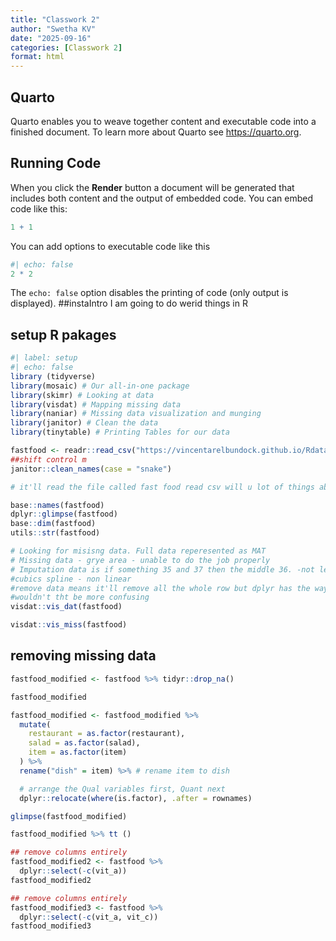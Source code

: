 ```yaml
---
title: "Classwork 2"
author: "Swetha KV"
date: "2025-09-16"
categories: [Classwork 2]
format: html
---
```


## Quarto

Quarto enables you to weave together content and executable code into a finished document. To learn more about Quarto see <https://quarto.org>.

## Running Code

When you click the **Render** button a document will be generated that includes both content and the output of embedded code. You can embed code like this:

```r
1 + 1
```

You can add options to executable code like this 

```r
#| echo: false
2 * 2
```

The `echo: false` option disables the printing of code (only output is displayed).
##instaIntro
I am going to do werid things in R 

## setup R pakages 
```r
#| label: setup
#| echo: false 
library (tidyverse)
library(mosaic) # Our all-in-one package
library(skimr) # Looking at data
library(visdat) # Mapping missing data
library(naniar) # Missing data visualization and munging
library(janitor) # Clean the data
library(tinytable) # Printing Tables for our data
```
```r
fastfood <- readr::read_csv("https://vincentarelbundock.github.io/Rdatasets/csv/openintro/fastfood.csv") %>% 
##shift control m
janitor::clean_names(case = "snake")

# it'll read the file called fast food read csv will u lot of things abd glimpse and dim is enough. you need a name - need names for columns.
```
```r
base::names(fastfood)
dplyr::glimpse(fastfood)
base::dim(fastfood)
utils::str(fastfood)
```
```r
# Looking for misisng data. Full data reperesented as MAT
# Missing data - grye area - unable to do the job properly
# Imputation data is if something 35 and 37 then the middle 36. -not legit-
#cubics spline - non linear
#remove data means it'll remove all the whole row but dplyr has the way only remvoe the data. 
#wouldn't tht be more confusing 
visdat::vis_dat(fastfood)
```
```r
visdat::vis_miss(fastfood)
```

## removing missing data
```r
fastfood_modified <- fastfood %>% tidyr::drop_na() 
```

```r
fastfood_modified
```
```r
fastfood_modified <- fastfood_modified %>%
  mutate(
    restaurant = as.factor(restaurant),
    salad = as.factor(salad),
    item = as.factor(item)
  ) %>%
  rename("dish" = item) %>% # rename item to dish

  # arrange the Qual variables first, Quant next
  dplyr::relocate(where(is.factor), .after = rownames)

glimpse(fastfood_modified)
```
```r
fastfood_modified %>% tt ()
```
```r
## remove columns entirely 
fastfood_modified2 <- fastfood %>% 
  dplyr::select(-c(vit_a))
fastfood_modified2
```
```r
## remove columns entirely 
fastfood_modified3 <- fastfood %>% 
  dplyr::select(-c(vit_a, vit_c))
fastfood_modified3
```

